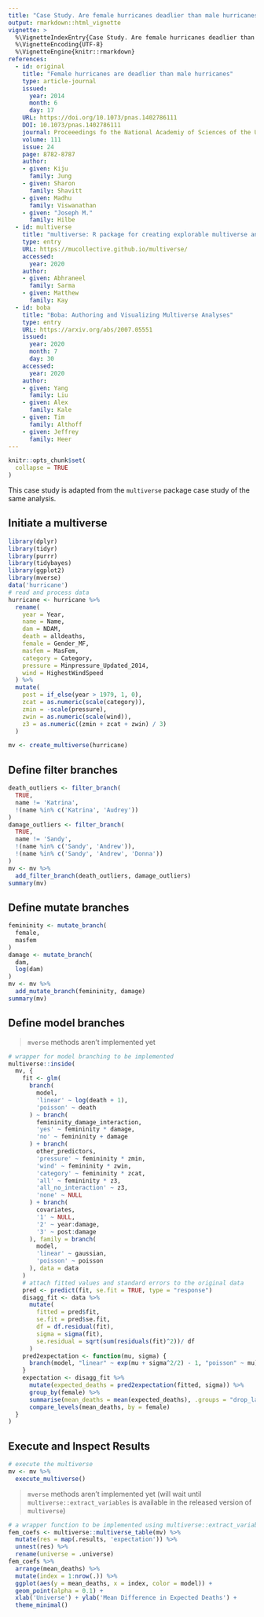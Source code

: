 ```yaml
---
title: "Case Study. Are female hurricanes deadlier than male hurricanes?"
output: rmarkdown::html_vignette
vignette: >
  %\VignetteIndexEntry{Case Study. Are female hurricanes deadlier than male hurricanes?}
  %\VignetteEncoding{UTF-8}
  %\VignetteEngine{knitr::rmarkdown}
references:
  - id: original
    title: "Female hurricanes are deadlier than male hurricanes"
    type: article-journal
    issued:
      year: 2014
      month: 6
      day: 17
    URL: https://doi.org/10.1073/pnas.1402786111
    DOI: 10.1073/pnas.1402786111
    journal: Proceeedings fo the National Academiy of Sciences of the United States of America
    volume: 111
    issue: 24
    page: 8782-8787
    author:
    - given: Kiju
      family: Jung
    - given: Sharon
      family: Shavitt
    - given: Madhu
      family: Viswanathan
    - given: "Joseph M."
      family: Hilbe
  - id: multiverse
    title: "multiverse: R package for creating explorable multiverse analysis"
    type: entry
    URL: https://mucollective.github.io/multiverse/
    accessed:
      year: 2020
    author:
    - given: Abhraneel
      family: Sarma
    - given: Matthew
      family: Kay
  - id: boba
    title: "Boba: Authoring and Visualizing Multiverse Analyses"
    type: entry
    URL: https://arxiv.org/abs/2007.05551
    issued:
      year: 2020
      month: 7
      day: 30
    accessed:
      year: 2020
    author:
    - given: Yang
      family: Liu
    - given: Alex
      family: Kale
    - given: Tim
      family: Althoff
    - given: Jeffrey
      family: Heer
---
```


```r
knitr::opts_chunk$set(
  collapse = TRUE
)
```

This case study is adapted from the `multiverse` package case study of the same analysis.

## Initiate a multiverse

```r
library(dplyr)
library(tidyr)
library(purrr)
library(tidybayes)
library(ggplot2)
library(mverse)
data('hurricane')
# read and process data
hurricane <- hurricane %>%
  rename(
    year = Year,
    name = Name,
    dam = NDAM,
    death = alldeaths,
    female = Gender_MF,
    masfem = MasFem,
    category = Category,
    pressure = Minpressure_Updated_2014,
    wind = HighestWindSpeed
  ) %>%
  mutate(
    post = if_else(year > 1979, 1, 0),
    zcat = as.numeric(scale(category)),
    zmin = -scale(pressure),
    zwin = as.numeric(scale(wind)),
    z3 = as.numeric((zmin + zcat + zwin) / 3)
  )
```

```r
mv <- create_multiverse(hurricane)
```

## Define filter branches

```r
death_outliers <- filter_branch(
  TRUE,
  name != 'Katrina',
  !(name %in% c('Katrina', 'Audrey'))
)
damage_outliers <- filter_branch(
  TRUE,
  name != 'Sandy',
  !(name %in% c('Sandy', 'Andrew')),
  !(name %in% c('Sandy', 'Andrew', 'Donna'))
)
mv <- mv %>%
  add_filter_branch(death_outliers, damage_outliers)
summary(mv)
```

## Define mutate branches

```r
femininity <- mutate_branch(
  female,
  masfem
)
damage <- mutate_branch(
  dam,
  log(dam)
)
mv <- mv %>%
  add_mutate_branch(femininity, damage)
summary(mv)
```

## Define model branches

> `mverse` methods aren't implemented yet

```r
# wrapper for model branching to be implemented
multiverse::inside(
  mv, {
    fit <- glm(
      branch(
        model,
        'linear' ~ log(death + 1),
        'poisson' ~ death
      ) ~ branch(
        femininity_damage_interaction,
        'yes' ~ femininity * damage,
        'no' ~ femininity + damage
      ) + branch(
        other_predictors,
        'pressure' ~ femininity * zmin,
        'wind' ~ femininity * zwin,
        'category' ~ femininity * zcat,
        'all' ~ femininity * z3,
        'all_no_interaction' ~ z3,
        'none' ~ NULL
      ) + branch(
        covariates,
        '1' ~ NULL,
        '2' ~ year:damage,
        '3' ~ post:damage
      ), family = branch(
        model,
        'linear' ~ gaussian,
        'poisson' ~ poisson
      ), data = data
    )
    # attach fitted values and standard errors to the original data
    pred <- predict(fit, se.fit = TRUE, type = "response")
    disagg_fit <- data %>%
      mutate(
        fitted = pred$fit,
        se.fit = pred$se.fit,
        df = df.residual(fit),
        sigma = sigma(fit),
        se.residual = sqrt(sum(residuals(fit)^2))/ df
      )
    pred2expectation <- function(mu, sigma) {
      branch(model, "linear" ~ exp(mu + sigma^2/2) - 1, "poisson" ~ mu)
    }
    expectation <- disagg_fit %>%
      mutate(expected_deaths = pred2expectation(fitted, sigma)) %>%
      group_by(female) %>%
      summarise(mean_deaths = mean(expected_deaths), .groups = "drop_last") %>%
      compare_levels(mean_deaths, by = female)
  }
)
```

## Execute and Inspect Results

```r
# execute the multiverse
mv <- mv %>%
  execute_multiverse()
```

> `mverse` methods aren't implemented yet (will wait until `multiverse::extract_variables` is available in the released version of `multiverse`)

```r
# a wrapper function to be implemented using multiverse::extract_variables
fem_coefs <- multiverse::multiverse_table(mv) %>%
  mutate(res = map(.results, 'expectation')) %>%
  unnest(res) %>%
  rename(universe = .universe)
fem_coefs %>%
  arrange(mean_deaths) %>%
  mutate(index = 1:nrow(.)) %>%
  ggplot(aes(y = mean_deaths, x = index, color = model)) +
  geom_point(alpha = 0.1) +
  xlab('Universe') + ylab('Mean Difference in Expected Deaths') +
  theme_minimal()
```
